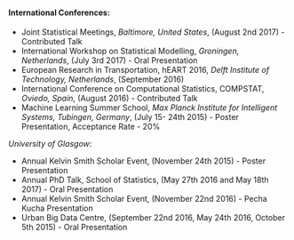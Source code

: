 
#### International Conferences: 

- Joint Statistical Meetings, *Baltimore, United States*, (August 2nd 2017) - Contributed Talk
- International Workshop on Statistical Modelling, *Groningen, Netherlands*, (July 3rd 2017) - Oral Presentation
- European Research in Transportation, hEART 2016, *Delft Institute of Technology,  Netherlands*, (September 2016)
- International Conference on Computational Statistics, COMPSTAT, *Oviedo, Spain*, (August 2016) - Contributed Talk
- Machine Learning Summer School, *Max Planck Institute for Intelligent Systems, Tubingen, Germany*, (July 15- 24th 2015) - Poster Presentation, Acceptance Rate - 20%  

*University of Glasgow*:

- Annual Kelvin Smith Scholar Event, (November 24th 2015) - Poster Presentation
- Annual PhD Talk, School of Statistics, (May 27th 2016 and May 18th 2017) - Oral Presentation
- Annual Kelvin Smith Scholar Event, (November 22nd 2016) - Pecha Kucha Presentation
- Urban Big Data Centre, (September 22nd 2016, May 24th 2016, October 5th 2015) - Oral Presentation